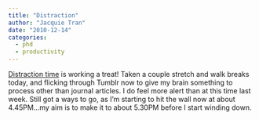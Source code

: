 ```yaml
---
title: "Distraction"
author: "Jacquie Tran"
date: "2010-12-14"
categories:
  - phd
  - productivity
---
```


[Distraction time](https://hiddenlabours.jacquietran.com/posts/330-itis/) is working a treat! Taken a couple stretch and walk breaks today, and flicking through Tumblr now to give my brain something to process other than journal articles. I do feel more alert than at this time last week. Still got a ways to go, as I’m starting to hit the wall now at about 4.45PM…my aim is to make it to about 5.30PM before I start winding down.